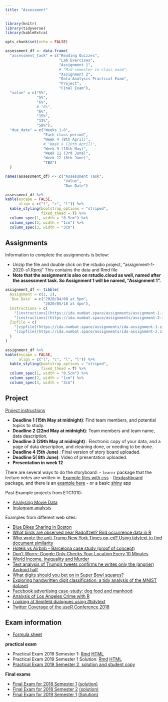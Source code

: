 ```yaml
---
title: "Assessment"
---
```


```r
library(knitr)
library(tidyverse)
library(kableExtra)

opts_chunk$set(echo = FALSE)

```


```r

assessment_df <- data.frame(
  "assessment_task" = c("Reading Quizzes",
                        "Lab Exercises",
                        "Assignment 1",
                        # "Mid-semester in-class exam",
                        "Assignment 2",
                        "Data Analysis Practical Exam",
                        "Project",
                        "Final Exam"),
  "value" = c("5%",
              "5%",
              "6%",
              # "8%",
              "6%",
              "15%",
              "13%",
              "50%"),
  "due_date" = c("Weeks 1-8",
                 "Each class period",
                 "Week 4 (8th April)",
                 # "Week 6 (20th April)",
                 "Week 9 (18th May)",
                 "Week 11 (3rd June)",
                 "Week 12 (8th June)",
                 "TBA")
  )

names(assessment_df) <- c("Assessment Task",
                          "Value",
                          "Due Date")

assessment_df %>% 
kable(escape = FALSE, 
      align = c("l", "c", "l")) %>% 
  kable_styling(bootstrap_options = "striped",
                fixed_thead = T) %>% 
  column_spec(1, width = "0.5cm") %>% 
  column_spec(2, width = "1cm") %>% 
  column_spec(3, width = "3cm") 
```

## Assignments

Information to complete the assignments is below:

- Unzip the file and double click on the rstudio project, "assignment-1-2020-s1.Rproj" This contains the data and Rmd file
- **Note that the assignment is also on rstudio.cloud as well, named after the assessment task. So Assignment 1 will be named, "Assignment 1".**


```r
assignment_df <- tibble(
  Assignment = c(1, 2),
  `Due Date` = c("2020/04/08 at 5pm",
                 "2020/05/18 at 4pm"),
  Instructions = c(
    "[instructions](https://ida.numbat.space/assignments/assignment-1-instructions)",
    "[instructions](https://ida.numbat.space/assignments/assignment-2-instructions)"),
  Zipfile = c(
    "[zipfile](https://ida.numbat.space/assignments/ida-assignment-1.zip)",
    "[zipfile](https://ida.numbat.space/assignments/ida-assignment-2.zip)"
  )
)

assignment_df %>% 
kable(escape = FALSE, 
      align = c("l", "c", "l", "l")) %>% 
  kable_styling(bootstrap_options = "striped",
                fixed_thead = T) %>% 
  column_spec(1, width = "0.5cm") %>% 
  column_spec(2, width = "1cm") %>% 
  column_spec(3, width = "3cm") 
```

## Project

[Project instructions](project/project-instructions.html) 

- **Deadline 1 (15th May at midnight)**:  Find team members, and potential topics to study.
- **Deadline 2 (22nd May  at midnight)**:  Team members and team name, data description.
- **Deadline 3 (29th May  at midnight) **:  Electronic copy of your data, and a page of data description, and cleaning done, or needing to be done.
- **Deadline 4 (5th June) **:  Final version of story board uploaded. 
- **Deadline 5( 8th June)**: Video of presentation uploaded.
- **Presentation in week 12**

There are several ways to do the storyboard:
  - `learnr` package that the lecture notes are written in. [Example files with css](project/lecture10b.zip)
  - [flexdashboard](https://rmarkdown.rstudio.com/flexdashboard/) package, and there is an [example here](project/pisa_au_app.zip)
	- or a basic [shiny](https://shiny.rstudio.com/gallery/) app
  
Past Example projects from ETC1010:

- [Analysing Movie Data](https://ebsmonash.shinyapps.io/Thor/)
- [Instagram analysis](https://ebsmonash.shinyapps.io/Instagram/)

Examples from different web sites:

- [Blue Bikes Sharing in Boston](https://www.r-bloggers.com/blue-bikes-sharing-in-boston/)
- [What birds are observed near Radolfzell? Bird occurrence data in R](https://ropensci.org/blog/2018/08/21/birds-radolfzell/)
- [Who wrote the anti-Trump New York Times op-ed? Using tidytext to find document similarity](https://www.r-bloggers.com/who-wrote-the-anti-trump-new-york-times-op-ed-using-tidytext-to-find-document-similarity/)
- [Hotels vs Airbnb - Barcelona case study (proof of concept)](https://nycdatascience.com/blog/student-works/web-scraping/hotels-vs-airbnb-barcelona-case-study-proof-of-concept/)
- [Don't Worry: Google Only Checks Your Location Every 10 Minutes](http://www.sastibe.de/2018/04/don-t-worry-google-location/)
- [World Income, Inequality and Murder](http://staff.math.su.se/hoehle/blog/2018/07/09/gini.html)
- [Text analysis of Trump's tweets confirms he writes only the (angrier) Android half](http://varianceexplained.org/r/trump-tweets/)
- [What digits should you bet on in Super Bowl squares?](http://varianceexplained.org/r/super-bowl-squares/)
- [Exploring handwritten digit classification: a tidy analysis of the MNIST dataset](http://varianceexplained.org/r/digit-eda/)
- [Facebook advertising case-study: dog food and manhood](https://rickpackblog.wordpress.com/2018/08/20/facebook-advertising-case-study-dog-food-and-manhood/)
- [Analysis of Los Angeles Crime with R](https://datascienceplus.com/analysis-of-los-angeles-crime-with-r/)
- [Looking at Seinfeld dialogues using #tidytext](https://pradeepadhokshaja.wordpress.com/2018/08/06/looking-at-seinfeld-dialogues-using-tidytext/)
- [Twitter Coverage of the useR Conference 2018](https://github.com/neilfws/Twitter/blob/master/user2018/code/R/user2018.md)

## Exam information

- [Formula sheet](exam/formula_sheet.pdf)

**practical exam**

- Practical Exam 2019 Semester 1: [Rmd](exam/practical_exam_2019_S1.Rmd) [HTML](exam/practical_exam_2019_S1.html)
- Practical Exam 2019 Semester 1 Solution: [Rmd](exam/practical_exam_2019_S1_solution.Rmd) [HTML](exam/practical_exam_2019_S1_solution.html)
- [Practical Exam 2019 Semester 2, solution and student copy](exam/practical-exam-2019-s2.zip)

**Final exams**

- [Final Exam for 2018 Semester 1](exam/exam2018.pdf) [(solution)](exam/exam2018_solution.pdf)
- [Final Exam for 2018 Semester 2](exam/exam2018_S2.pdf) [(solution)](exam/exam2018_S2_solution.pdf)
- [Final Exam for 2019 Semester 1](exam/final-exam-2019-s1.pdf) [(Solution)](exam/final-exam-2019-s1-solution.pdf)
